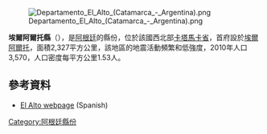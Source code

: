 [[Image:Departamento_El_Alto_(Catamarca_-_Argentina).png|right]]

{{coord|28|18|S|65|22|W|display=title}}

'''埃爾阿爾托縣'''（{{lang-es|Departamento El Alto}}），是[[阿根廷|阿根廷]]的縣份，位於該國西北部[[卡塔馬卡省|卡塔馬卡省]]，首府設於[[埃爾阿爾托_(卡塔馬卡省)|埃爾阿爾托]]，面積2,327平方公里，該地區的地震活動頻繁和低強度，2010年人口3,570，人口密度每平方公里1.53人。

==參考資料==
*[https://web.archive.org/web/20080111231851/http://www.camsencat.gov.ar/elalto.html El Alto webpage] (Spanish)

{{Argentina-geo-stub}}
[[Category:阿根廷縣份|Category:阿根廷縣份]]